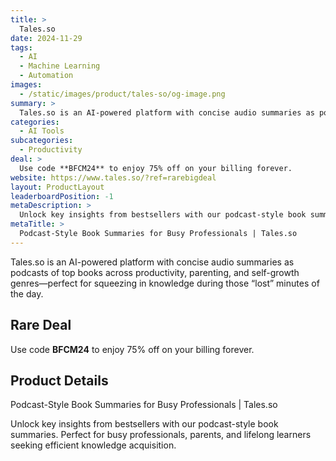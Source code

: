 ```yaml
---
title: >
  Tales.so
date: 2024-11-29
tags:
  - AI
  - Machine Learning
  - Automation
images:
  - /static/images/product/tales-so/og-image.png
summary: >
  Tales.so is an AI-powered platform with concise audio summaries as podcasts of top books across productivity, parenting, and self-growth genres—perfect for squeezing in knowledge during those “lost” minutes of the day.
categories:
  - AI Tools
subcategories:
  - Productivity
deal: >
  Use code **BFCM24** to enjoy 75% off on your billing forever.
website: https://www.tales.so/?ref=rarebigdeal
layout: ProductLayout
leaderboardPosition: -1
metaDescription: >
  Unlock key insights from bestsellers with our podcast-style book summaries. Perfect for busy professionals, parents, and lifelong learners seeking efficient knowledge acquisition.
metaTitle: >
  Podcast-Style Book Summaries for Busy Professionals | Tales.so
---
```

Tales.so is an AI-powered platform with concise audio summaries as podcasts of top books across productivity, parenting, and self-growth genres—perfect for squeezing in knowledge during those “lost” minutes of the day.

## Rare Deal

Use code **BFCM24** to enjoy 75% off on your billing forever.

## Product Details

Podcast-Style Book Summaries for Busy Professionals | Tales.so

Unlock key insights from bestsellers with our podcast-style book summaries. Perfect for busy professionals, parents, and lifelong learners seeking efficient knowledge acquisition.
